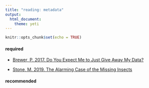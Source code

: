 ```yaml
---
title: "reading: metadata"
output: 
  html_document: 
    theme: yeti
---
```


```r
knitr::opts_chunk$set(echo = TRUE)
```

#### required

- [Brewer, P. 2017. Do You Expect Me to Just Give Away My Data?](https://eos.org/editors-vox/do-you-expect-me-to-just-give-away-my-data)

- [Stone, M. 2019. The Alarming Case of the Missing Insects](https://www.theatlantic.com/science/archive/2019/08/are-puerto-ricos-insects-disappearing/597007/)


#### recommended


